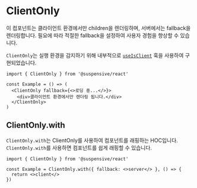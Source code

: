 # ClientOnly

이 컴포넌트는 클라이언트 환경에서만 children을 렌더링하며, 서버에서는 fallback을 렌더링합니다. 필요에 따라 적절한 fallback을 설정하여 사용자 경험을 향상할 수 있습니다.

`ClientOnly`는 실행 환경을 감지하기 위해 내부적으로 [`useIsClient`](/docs/react/useIsClient) 훅을 사용하여 구현되었습니다.

```tsx /ClientOnly/
import { ClientOnly } from '@suspensive/react'

const Example = () => (
  <ClientOnly fallback={<>로딩 중...</>}>
    <div>클라이언트 환경에서만 렌더링 됩니다.</div>
  </ClientOnly>
)
```

## ClientOnly.with

`ClientOnly.with`는 ClientOnly를 사용하여 컴포넌트를 래핑하는 HOC입니다.
`ClientOnly.with`를 사용하면 컴포넌트를 쉽게 래핑할 수 있습니다.

```tsx /ClientOnly.with/
import { ClientOnly } from '@suspensive/react'

const Example = ClientOnly.with({ fallback: <>server</> }, () => {
  return <>client</>
})
```
